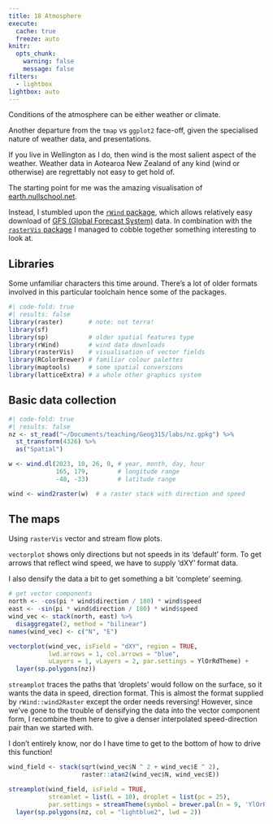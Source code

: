 ```yaml
---
title: 18 Atmosphere
execute: 
  cache: true
  freeze: auto
knitr:
  opts_chunk: 
    warning: false
    message: false
filters:
  - lightbox
lightbox: auto
---
```


Conditions of the atmosphere can be either weather or climate.

Another departure from the `tmap` vs `ggplot2` face-off, given the specialised nature of weather data, and presentations. 

If you live in Wellington as I do, then wind is the most salient aspect of the weather. Weather data in Aotearoa New Zealand of any kind (wind or otherwise) are regrettably not easy to get hold of.

The starting point for me was the amazing visualisation of [earth.nullschool.net](https://earth.nullschool.net/#2023/10/26/0000Z/wind/surface/level/orthographic=-191.58,-45.04,2116).

Instead, I stumbled upon the [`rWind` package](https://github.com/jabiologo/rWind), which allows relatively easy download of [GFS (Global Forecast System)](https://www.ncei.noaa.gov/products/weather-climate-models/global-forecast) data. In combination with the [`rasterVis` package](https://oscarperpinan.github.io/rastervis/) I managed to cobble together something interesting to look at.

## Libraries
Some unfamiliar characters this time around. There's a lot of older formats involved in this particular toolchain hence some of the packages.

```r
#| code-fold: true
#| results: false
library(raster)       # note: not terra!
library(sf)
library(sp)           # older spatial features type
library(rWind)        # wind data downloads
library(rasterVis)    # visualisation of vector fields
library(RColorBrewer) # familiar colour palettes
library(maptools)     # some spatial conversions
library(latticeExtra) # a whole other graphics system
```

## Basic data collection

```r
#| code-fold: true
#| results: false
nz <- st_read("~/Documents/teaching/Geog315/labs/nz.gpkg") %>%
  st_transform(4326) %>%
  as("Spatial")

w <- wind.dl(2023, 10, 26, 0, # year, month, day, hour
             165, 179,        # longitude range
             -48, -33)        # latitude range

wind <- wind2raster(w)  # a raster stack with direction and speed
```

## The maps
Using  `rasterVis` vector and stream flow plots.

`vectorplot` shows only directions but not speeds in its 'default' form. To get arrows that reflect wind speed, we have to supply 'dXY' format data.

I also densify the data a bit to get something a bit 'complete' seeming.

```r
# get vector components
north <- -cos(pi * wind$direction / 180) * wind$speed
east <- -sin(pi * wind$direction / 180) * wind$speed
wind_vec <- stack(north, east) %>%
  disaggregate(2, method = "bilinear")
names(wind_vec) <- c("N", "E")

vectorplot(wind_vec, isField = "dXY", region = TRUE,
           lwd.arrows = 1, col.arrows = "blue",
           uLayers = 1, vLayers = 2, par.settings = YlOrRdTheme) +
  layer(sp.polygons(nz))
```

`streamplot` traces the paths that 'droplets' would follow on the surface, so it wants the data in speed, direction format. This is almost the format supplied by `rWind::wind2Raster` except the order needs reversing! However, since we've gone to the trouble of densifying the data into the vector component form, I recombine them here to give a denser interpolated speed-direction pair than we started with.

I don't entirely know, nor do I have time to get to the bottom of how to drive this function!

```r
wind_field <- stack(sqrt(wind_vec$N ^ 2 + wind_vec$E ^ 2),
                    raster::atan2(wind_vec$N, wind_vec$E))

streamplot(wind_field, isField = TRUE,
           streamlet = list(L = 10), droplet = list(pc = 25),
           par.settings = streamTheme(symbol = brewer.pal(n = 9, 'YlOrRd'), cex = 0.5)) +
  layer(sp.polygons(nz, col = "lightblue2", lwd = 2))
```
